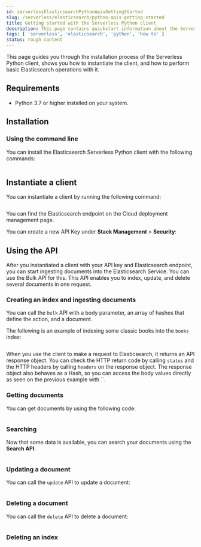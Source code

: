 ```yaml
---
id: serverlessElasticsearchPythonApisGettingStarted
slug: /serverless/elasticsearch/python-apis-getting-started
title: Getting started with the Serverless Python client
description: This page contains quickstart information about the Serverless Python client.
tags: [ 'serverless', 'elasticsearch', 'python', 'how to' ]
status: rough content
---
```



<RoughContent />

This page guides you through the installation process of the Serverless Python 
client, shows you how to instantiate the client, and how to perform basic 
Elasticsearch operations with it.

## Requirements

* Python 3.7 or higher installed on your system.

## Installation

### Using the command line

You can install the Elasticsearch Serverless Python client with the following 
commands:

```bash

```


## Instantiate a client

You can instantiate a client by running the following command:

```python

```

You can find the Elasticsearch endpoint on the Cloud deployment management page.

<DocImage url="images/copy-endpoint.gif" alt="Copy the endpoint for Elasticsearch"/>

You can create a new API Key under **Stack Management** > **Security**:

<DocImage url="images/setup-api-key.gif" alt="Create and copy API Key"/>


## Using the API

After you instantiated a client with your API key and Elasticsearch endpoint, 
you can start ingesting documents into the Elasticsearch Service. You can use 
the Bulk API for this. This API enables you to index, update, and delete several 
documents in one request.


### Creating an index and ingesting documents

You can call the `bulk` API with a body parameter, an array of hashes that 
define the action, and a document. 

The following is an example of indexing some classic books into the `books` 
index:

```python

```

When you use the client to make a request to Elasticsearch, it returns an API 
response object. You can check the HTTP return code by calling `status` and the 
HTTP headers by calling `headers` on the response object. The response object 
also behaves as a Hash, so you can access the body values directly as seen on 
the previous example with ``.


### Getting documents

You can get documents by using the following code:

```python

```

### Searching

Now that some data is available, you can search your documents using the 
**Search API**:

```python

```

### Updating a document

You can call the `update` API to update a document:

```python

```

### Deleting a document

You can call the `delete` API to delete a document:

```python

```


### Deleting an index


```python

```